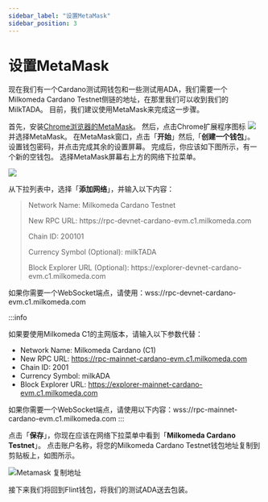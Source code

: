 ```yaml
---
sidebar_label: "设置MetaMask"
sidebar_position: 3
---
```



# 设置MetaMask

现在我们有一个Cardano测试网钱包和一些测试用ADA，我们需要一个 Milkomeda Cardano Testnet侧链的地址，在那里我们可以收到我们的MilkTADA。 目前，我们建议使用MetaMask来完成这一步骤。

首先，安装[Chrome浏览器的MetaMask](https://chrome.google.com/webstore/detail/metamask/nkbihfbeogaeaoehlefnkodbefgpgknn)。 然后，点击Chrome扩展程序图标 <img src={puzzleIcon} className="img-icon" /> 并选择MetaMask。 在MetaMask窗口，点击「**开始**」然后,「**创建一个钱包**」。 设置钱包密码，并点击完成其余的设置屏幕。 完成后，你应该如下图所示，有一个新的空钱包。 选择MetaMask屏幕右上方的网络下拉菜单。

![](/img/metamask-change-network.png)

从下拉列表中，选择「**添加网络**」，并输入以下内容：

> Network Name: Milkomeda Cardano Testnet
> 
> <p>New RPC URL: https://rpc-devnet-cardano-evm.c1.milkomeda.com</p>
> 
> Chain ID: 200101
> 
> Currency Symbol (Optional): milkTADA
> 
> <p> Block Explorer URL (Optional): https://explorer-devnet-cardano-evm.c1.milkomeda.com </p>
如果你需要一个WebSocket端点，请使用：wss://rpc-devnet-cardano-evm.c1.milkomeda.com

:::info

如果要使用Milkomeda C1的主网版本，请输入以下参数代替：

- Network Name: Milkomeda Cardano (C1)
- <span>New RPC URL: https://rpc-mainnet-cardano-evm.c1.milkomeda.com</span>
- Chain ID: 2001
- Currency Symbol: milkADA
- <span> Block Explorer URL: https://explorer-mainnet-cardano-evm.c1.milkomeda.com </span>

如果你需要一个WebSocket端点，请使用以下内容：wss://rpc-mainnet-cardano-evm.c1.milkomeda.com :::

点击「**保存**」，你现在应该在网络下拉菜单中看到「**Milkomeda Cardano Testnet**」。 点击账户名称，将您的Milkomeda Cardano Testnet钱包地址复制到剪贴板上，如图所示。

![Metamask 复制地址](/img/metamask-copy-c1-testnet-address.png)

接下来我们将回到Flint钱包，将我们的测试ADA送去包装。
